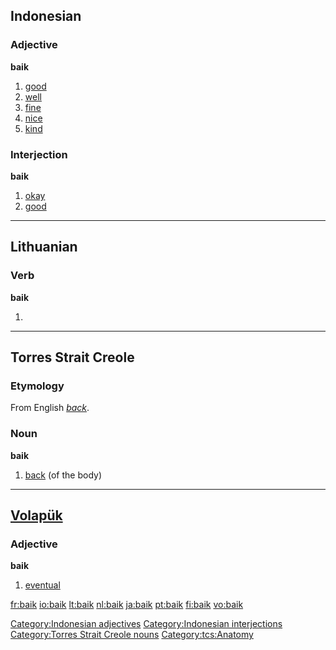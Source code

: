 ==Indonesian==

===Adjective===
'''baik'''

# [[good]]
# [[well]]
# [[fine]]
# [[nice]]
# [[kind]]

===Interjection===
'''baik'''

# [[okay]]
# [[good]]

[[Category:Indonesian adjectives]]
[[Category:Indonesian interjections]]

----

==Lithuanian==

===Verb===
'''baik'''

# {{lt-form-verb|2s|imp|baigti}}

----

==Torres Strait Creole==

===Etymology===
From English ''[[back]]''.

===Noun===
'''baik'''

# [[back]] (of the body)

[[Category:Torres Strait Creole nouns]]
[[Category:tcs:Anatomy]]

----

==[[Volapük]]==

===Adjective===
'''baik'''

# [[eventual]]

[[fr:baik]]
[[io:baik]]
[[lt:baik]]
[[nl:baik]]
[[ja:baik]]
[[pt:baik]]
[[fi:baik]]
[[vo:baik]]